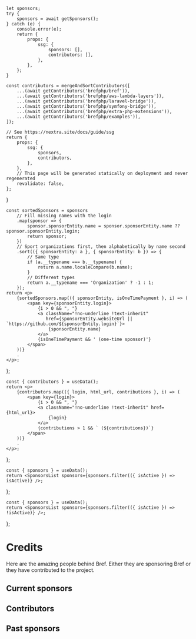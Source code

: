 
<NextSeo description="Bref credits: all the awesome people behind Bref." />

    let sponsors;
    try {
        sponsors = await getSponsors();
    } catch (e) {
        console.error(e);
        return {
            props: {
                ssg: {
                    sponsors: [],
                    contributors: [],
                },
            },
        };
    }

    const contributors = mergeAndSortContributors([
        ...(await getContributors('brefphp/bref')),
        ...(await getContributors('brefphp/aws-lambda-layers')),
        ...(await getContributors('brefphp/laravel-bridge')),
        ...(await getContributors('brefphp/symfony-bridge')),
        ...(await getContributors('brefphp/extra-php-extensions')),
        ...(await getContributors('brefphp/examples')),
    ]);

    // See https://nextra.site/docs/guide/ssg
    return {
        props: {
            ssg: {
                sponsors,
                contributors,
            },
        },
        // This page will be generated statically on deployment and never regenerated
        revalidate: false,
    };
}

    const sortedSponsors = sponsors
        // Fill missing names with the login
        .map(sponsor => {
            sponsor.sponsorEntity.name = sponsor.sponsorEntity.name ?? sponsor.sponsorEntity.login;
            return sponsor;
        })
        // Sport organizations first, then alphabetically by name second
        .sort(({ sponsorEntity: a }, { sponsorEntity: b }) => {
            // Same type
            if (a.__typename === b.__typename) {
                return a.name.localeCompare(b.name);
            }
            // Different types
            return a.__typename === 'Organization' ? -1 : 1;
        });
    return <p>
        {sortedSponsors.map(({ sponsorEntity, isOneTimePayment }, i) => (
            <span key={sponsorEntity.login}>
                {i > 0 && ", "}
                <a className="!no-underline !text-inherit"
                   href={sponsorEntity.websiteUrl || `https://github.com/${sponsorEntity.login}`}>
                    {sponsorEntity.name}
                </a>
                {isOneTimePayment && ' (one-time sponsor)'}
            </span>
        ))}
        .
    </p>;
};

    const { contributors } = useData();
    return <p>
        {contributors.map(({ login, html_url, contributions }, i) => (
            <span key={login}>
                {i > 0 && ", "}
                <a className="!no-underline !text-inherit" href={html_url}>
                    {login}
                </a>
                {contributions > 1 && ` (${contributions})`}
            </span>
        ))}
        .
    </p>;
};

    const { sponsors } = useData();
    return <SponsorsList sponsors={sponsors.filter(({ isActive }) => isActive)} />;
};

    const { sponsors } = useData();
    return <SponsorsList sponsors={sponsors.filter(({ isActive }) => !isActive)} />;
};

# Credits

Here are the amazing people behind Bref. Either they are sponsoring Bref or they have contributed to the project.

## Current sponsors

<CurrentSponsors />

## Contributors

<ContributorsList />

## Past sponsors

<PastSponsors />
